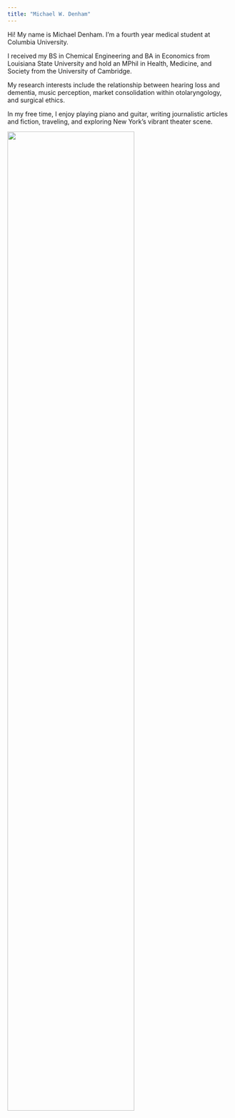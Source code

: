 ```yaml
---
title: "Michael W. Denham"
---
```


Hi! My name is Michael Denham. I'm a fourth year medical student at Columbia University.

I received my BS in Chemical Engineering and BA in Economics from Louisiana State University and hold an MPhil in Health, Medicine, and Society from the University of Cambridge.

My research interests include the relationship between hearing loss and dementia, music perception, market consolidation within otolaryngology, and surgical ethics. 

In my free time, I enjoy playing piano and guitar, writing journalistic articles and fiction, traveling, and exploring New York's vibrant theater scene. 

<img src="images/Poland.jpeg" style="width:75%">